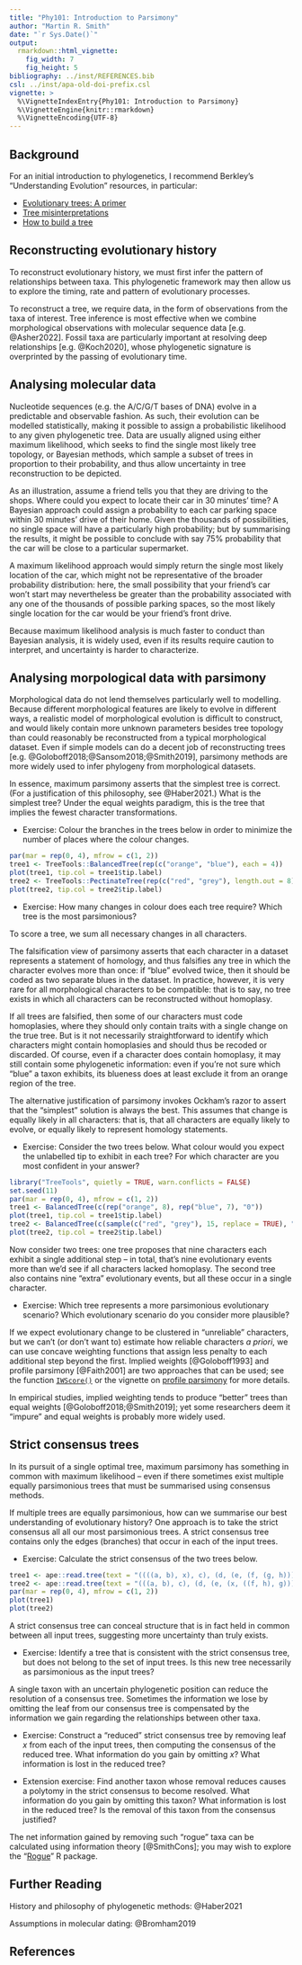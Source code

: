 ```yaml
---
title: "Phy101: Introduction to Parsimony"
author: "Martin R. Smith"
date: "`r Sys.Date()`"
output:
  rmarkdown::html_vignette:
    fig_width: 7
    fig_height: 5
bibliography: ../inst/REFERENCES.bib
csl: ../inst/apa-old-doi-prefix.csl
vignette: >
  %\VignetteIndexEntry{Phy101: Introduction to Parsimony}
  %\VignetteEngine{knitr::rmarkdown}
  %\VignetteEncoding{UTF-8}
---
```


## Background ##

For an initial introduction to phylogenetics, I recommend Berkley's
"Understanding Evolution" resources, in particular:

- [Evolutionary trees: A primer](
https://evolution.berkeley.edu/the-tree-room/evolutionary-trees-a-primer/)
- [Tree misinterpretations](
  https://evolution.berkeley.edu/the-tree-room/tree-misinterpretations/)
- [How to build a tree](
  https://evolution.berkeley.edu/the-tree-room/how-to-build-a-tree/)


## Reconstructing evolutionary history ##

To reconstruct evolutionary history, we must first infer the pattern of
relationships between taxa.  This phylogenetic framework may then allow us to
explore the timing, rate and pattern of evolutionary processes.

To reconstruct a tree, we require data, in the form of observations from the
taxa of interest. Tree inference is most effective when we combine
morphological observations with molecular sequence data [e.g. @Asher2022].
Fossil taxa are particularly important at resolving deep relationships
[e.g. @Koch2020], whose phylogenetic signature is overprinted by the passing of
evolutionary time.


## Analysing molecular data ##

Nucleotide sequences (e.g. the A/C/G/T bases of DNA) evolve in a predictable and
observable fashion.  As such, their evolution can be modelled statistically,
making it possible to assign a probabilistic likelihood to any given
phylogenetic tree. Data are usually aligned using either maximum likelihood,
which seeks to find the single most likely tree topology, or Bayesian methods,
which sample a subset of trees in proportion to their probability, and thus
allow uncertainty in tree reconstruction to be depicted.

As an illustration, assume a friend tells you that they are driving to the
shops.  Where could you expect to locate their car in 30 minutes' time?
A Bayesian approach could assign a probability to each car parking space within
30 minutes' drive of their home. Given the thousands of possibilities, no single
space will have a particularly high probability; but by summarising the results,
it might be possible to conclude with say 75% probability that the car will be
close to a particular supermarket.

A maximum likelihood approach would simply return the single most likely
location of the car, which might not be representative of the broader
probability distribution: 
here, the small possibility that your friend's car won't start may nevertheless
be greater than the probability associated with any one of the thousands of
possible parking spaces, so the most likely single location for the
car would be your friend's front drive.

Because maximum likelihood analysis is much faster to conduct than Bayesian
analysis, it is widely used, even if its results require caution to interpret,
and uncertainty is harder to characterize.


## Analysing morpological data with parsimony ##

Morphological data do not lend themselves particularly well to modelling.
Because different morphological features are likely to evolve in different ways,
a realistic model of morphological evolution is difficult to construct, and
would likely contain more unknown parameters besides tree topology than could
reasonably be reconstructed from a typical morphological dataset.
Even if simple models can do a decent job of reconstructing trees
[e.g. @Goloboff2018;@Sansom2018;@Smith2019], parsimony methods are more
widely used to infer phylogeny from morphological datasets.

In essence, maximum parsimony asserts that the simplest tree is correct.
(For a justification of this philosophy, see @Haber2021.)
What is the simplest tree? Under the equal weights paradigm, this is the tree
that implies the fewest character transformations.

- Exercise: Colour the branches in the trees below in order to minimize the
  number of places where the colour changes.

```r
par(mar = rep(0, 4), mfrow = c(1, 2))
tree1 <- TreeTools::BalancedTree(rep(c("orange", "blue"), each = 4))
plot(tree1, tip.col = tree1$tip.label)
tree2 <- TreeTools::PectinateTree(rep(c("red", "grey"), length.out = 8))
plot(tree2, tip.col = tree2$tip.label)
```

- Exercise: How many changes in colour does each tree require?  Which tree is
  the most parsimonious?
  
To score a tree, we sum all necessary changes in all characters.

The falsification view of parsimony asserts that each character in a dataset
represents a statement of homology, and thus falsifies any tree in which the
character evolves more than once: if "blue" evolved twice, then it should be
coded as two separate blues in the dataset.
In practice, however, it is very rare for all morphological characters to be
compatible: that is to say, no tree exists in which all characters can be
reconstructed without homoplasy.

If all trees are falsified, then some of our characters must code homoplasies,
where they should only contain traits with a single change on the true tree.
But is it not necessarily straightforward to identify which characters might 
contain homoplasies and should thus be recoded or discarded.
Of course, even if a character does contain homoplasy, it may still
contain some phylogenetic information: even if you're not sure which "blue" a
taxon exhibits, its blueness does at least exclude it from an orange region
of the tree.

The alternative justification of parsimony invokes Ockham's razor to assert
that the "simplest" solution is always the best.
This assumes that change is equally likely in all characters: that is, that
all characters are equally likely to evolve, or equally likely to represent
homology statements.

- Exercise: Consider the two trees below.  What colour would you expect the
  unlabelled tip to exhibit in each tree?  For which character are you most
  confident in your answer?


```r
library("TreeTools", quietly = TRUE, warn.conflicts = FALSE)
set.seed(11)
par(mar = rep(0, 4), mfrow = c(1, 2))
tree1 <- BalancedTree(c(rep("orange", 8), rep("blue", 7), "0"))
plot(tree1, tip.col = tree1$tip.label)
tree2 <- BalancedTree(c(sample(c("red", "grey"), 15, replace = TRUE), "0"))
plot(tree2, tip.col = tree2$tip.label)
```


Now consider two trees: one tree proposes that nine characters each exhibit
a single additional step – in total, that's nine evolutionary events more than
we'd see if all characters lacked homoplasy.
The second tree also contains nine "extra" evolutionary events, but all these
occur in a single character.

- Exercise: Which tree represents a more parsimonious evolutionary scenario?
  Which evolutionary scenario do you consider more plausible?


If we expect evolutionary change to be clustered in "unreliable" characters,
but we can't (or don't want to) estimate how reliable characters _a priori_,
we can use concave weighting functions that assign less penalty to each
additional step beyond the first.
Implied weights [@Goloboff1993] and profile parsimony [@Faith2001]
are two approaches that can be used; see the function [`IWScore()`](
https://ms609.github.io/TreeSearch/reference/TreeLength.html) or the 
vignette on [profile parsimony](
https://ms609.github.io/TreeSearch/articles/profile.html) for more details.

In empirical studies, implied weighting tends to produce "better" trees than
equal weights [@Goloboff2018;@Smith2019]; yet some researchers deem it "impure"
and equal weights is probably more widely used.


## Strict consensus trees ##

In its pursuit of a single optimal tree, maximum parsimony has something in
common with maximum likelihood -- even if there sometimes exist multiple
equally parsimonious trees that must be summarised using consensus methods.

If multiple trees are equally parsimonious, how can we summarise our 
best understanding of evolutionary history?
One approach is to take the strict consensus all all our most parsimonious
trees.
A strict consensus tree contains only the edges (branches) that occur in each
of the input trees.

- Exercise: Calculate the strict consensus of the two trees below.

```r
tree1 <- ape::read.tree(text = "((((a, b), x), c), (d, (e, (f, (g, h)))));")
tree2 <- ape::read.tree(text = "(((a, b), c), (d, (e, (x, ((f, h), g)))));")
par(mar = rep(0, 4), mfrow = c(1, 2))
plot(tree1)
plot(tree2)
```

A strict consensus tree can conceal structure that is in fact held in common
between all input trees, suggesting more uncertainty than truly exists.

- Exercise: Identify a tree that is consistent with the strict consensus
  tree, but does not belong to the set of input trees.  Is this new tree
  necessarily as parsimonious as the input trees?

A single taxon with an uncertain phylogenetic position can reduce the resolution
of a consensus tree.  Sometimes the information we lose by omitting the leaf
from our consensus tree is compensated by the information we gain regarding the
relationships between other taxa.

- Exercise: Construct a "reduced" strict consensus tree by removing leaf _x_
  from each of the input trees, then computing the consensus of the reduced
  tree.
  What information do you gain by omitting _x_?
  What information is lost in the reduced tree?
  
- Extension exercise: Find another taxon whose removal reduces causes a
  polytomy in the strict consensus to become resolved.
  What information do you gain by omitting this taxon?
  What information is lost in the reduced tree?
  Is the removal of this taxon from the consensus justified?
  
The net information gained by removing such "rogue" taxa can be calculated
using information theory [@SmithCons]; you may wish to explore the "[Rogue](
https://ms609.github.io/Rogue/)" R package.


## Further Reading ##

History and philosophy of phylogenetic methods: @Haber2021

Assumptions in molecular dating: @Bromham2019

## References ##
